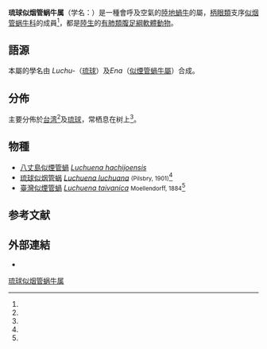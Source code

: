 {{distinguish|沖繩煙管蝸牛屬}}
{{Automatic taxobox
 | taxon = Luchuena
 | display_parents = 7
 | authority = [[Tadashige_Habe|Habe]], 1956<ref name="Habe 1956" />
}}

'''琉球似烟管蜗牛属'''（学名：{{lang|la|''Luchuena''}}）是一種會呼及空氣的[[陸地蝸牛|陸地蝸牛]]的屬，[[柄眼類|柄眼類]]支序[[似烟管蜗牛科|似烟管蜗牛科]]的成員<ref name="shell_1915" />，都是[[陸生動物|陸生]]的[[有肺類|有肺類]][[腹足綱|腹足綱]][[軟體動物|軟體動物]]。

==語源==
本屬的學名由 ''Luchu-''（[[琉球|琉球]]）及''Ena''（[[似烟管蜗牛属|似煙管蝸牛屬]]）合成。

==分佈==
主要分佈於[[台湾|台湾]]<ref name="shell_1915" />及[[琉球|琉球]]，常栖息在树上<ref name="shell_1915" />。

==物種==
*[[八丈島似煙管蝸|八丈島似煙管蝸]] ''[[Luchuena_hachijoensis|Luchuena hachijoensis]]''
*[[琉球似烟管蜗|琉球似烟管蜗]] ''[[Luchuena_luchuana|Luchuena luchuana]]'' <small>(Pilsbry, 1901)</small><ref name="shell_1915" />
*[[臺灣似煙管蝸|臺灣似煙管蝸]] ''[[Luchuena_taivanica|Luchuena taivanica]]'' <small>Moellendorff, 1884</small><ref name="TaiBNET_316672" />

== 参考文献 ==
{{reflist |refs=
<ref name="Habe 1956">{{cite journal
 |last=Habe |year=1956
 |title=?
 |journal=''Zool. Mag. Tokyo''
 |volume=65 |page=265 }}</ref>
<ref name="shell_1915">{{cite web|url=http://shell.sinica.edu.tw/chinese/shellbase_detail.php?science_no=1915|title=国际贝库：琉球似烟管蜗|publisher=台湾贝类资料库|accessdate=2009-08-11|archive-date=2016-03-04|archive-url=https://web.archive.org/web/20160304114124/http://shell.sinica.edu.tw/chinese/shellbase_detail.php?science_no=1915|dead-url=no}}</ref>
<ref name="TaiBNET_316672">{{TaiBNET
 | zh=臺灣似煙管蝸 | id=316672
 | binomial=Luchuena taivanica | authority=(Möllendorff, 1884) | var= 
 |date=2014-8-08 |accessdate=2017-03-20 }}</ref>
}}

==外部連結==
* {{wikispecies-inline|Luchuena|似煙管蝸屬}}
{{Taxonbar}}
[[Category:琉球似烟管蜗牛属|]]
{{Mollusc-stub}}